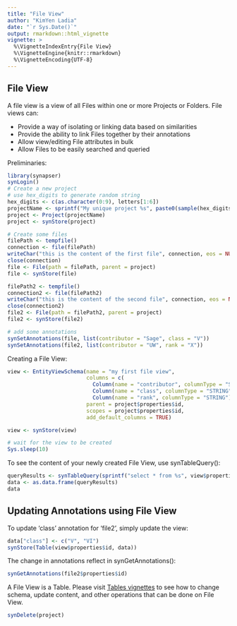 ```yaml
---
title: "File View"
author: "KimYen Ladia"
date: "`r Sys.Date()`"
output: rmarkdown::html_vignette
vignette: >
  %\VignetteIndexEntry{File View}
  %\VignetteEngine{knitr::rmarkdown}
  %\VignetteEncoding{UTF-8}
---
```


## File View

A file view is a view of all Files within one or more Projects or Folders. File views can:

* Provide a way of isolating or linking data based on similarities
* Provide the ability to link Files together by their annotations
* Allow view/editing File attributes in bulk
* Allow Files to be easily searched and queried

Preliminaries:
```r
library(synapser)
synLogin()
# Create a new project
# use hex_digits to generate random string
hex_digits <- c(as.character(0:9), letters[1:6])
projectName <- sprintf("My unique project %s", paste0(sample(hex_digits, 32, replace = TRUE), collapse = ""))
project <- Project(projectName)
project <- synStore(project)

# Create some files
filePath <- tempfile()
connection <- file(filePath)
writeChar("this is the content of the first file", connection, eos = NULL)
close(connection)
file <- File(path = filePath, parent = project)
file <- synStore(file)

filePath2 <- tempfile()
connection2 <- file(filePath2)
writeChar("this is the content of the second file", connection, eos = NULL)
close(connection2)
file2 <- File(path = filePath2, parent = project)
file2 <- synStore(file2)

# add some annotations
synSetAnnotations(file, list(contributor = "Sage", class = "V"))
synSetAnnotations(file2, list(contributor = "UW", rank = "X"))
```

Creating a File View:
```r
view <- EntityViewSchema(name = "my first file view",
                         columns = c(
                           Column(name = "contributor", columnType = "STRING"),
                           Column(name = "class", columnType = "STRING"),
                           Column(name = "rank", columnType = "STRING")),
                         parent = project$properties$id,
                         scopes = project$properties$id,
                         add_default_columns = TRUE)

view <- synStore(view)
```

```r
# wait for the view to be created
Sys.sleep(10)
```

To see the content of your newly created File View, use synTableQuery():
```r
queryResults <- synTableQuery(sprintf("select * from %s", view$properties$id))
data <- as.data.frame(queryResults)
data
```

## Updating Annotations using File View

To update 'class' annotation for 'file2', simply update the view:
```r
data["class"] <- c("V", "VI")
synStore(Table(view$properties$id, data))
```

The change in annotations reflect in synGetAnnotations():
```r
synGetAnnotations(file2$properties$id)
```

A File View is a Table. Please visit [Tables vignettes](tables.html) to see how to change schema, update content, and other operations that can be done on File View.

```r
synDelete(project)
```
